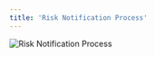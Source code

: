 ```yaml
---
title: 'Risk Notification Process'
---
```


<div style={{ textAlign: "center" }}>
  <img
    src="/logo/系统风控通知_en.png"
    alt="Risk Notification Process"
    style={{ width: "100%", maxWidth: "600px", height: "700px" }}
  />
</div>